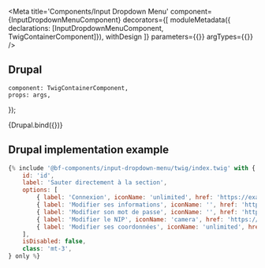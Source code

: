 
<Meta
    title='Components/Input Dropdown Menu'
    component={InputDropdownMenuComponent}
    decorators={[
        moduleMetadata({ declarations: [InputDropdownMenuComponent, TwigContainerComponent]}),
        withDesign
    ]}
    parameters={{}}
    argTypes={{}}
/>

## Drupal

    component: TwigContainerComponent,
    props: args,
});

<Canvas withSource='none'>
    <Story
        name='Drupal'
        args={{
            elementPath: 'components/input-dropdown-menu/_doc/template.drupal',
            id: 'id',
            label: 'Sauter directement à la section',
            options: [
                { label: 'Connexion', iconName: 'unlimited', href: 'https://example.com', class: '' },
                { label: 'Modifier ses informations', iconName: '', href: 'https://example.com', class: '' },
                { label: 'Modifier son mot de passe', iconName: '', href: 'https://example.com', class: '' },
                { label: 'Modifier le NIP', iconName: 'camera', href: 'https://example.com', class: '' },
                { label: 'Modifier ses coordonnées', iconName: 'unlimited', href: 'https://example.com', class: '' },
            ],
            isDisabled: false,
            class: 'm-4',
        }}
    >
        {Drupal.bind({})}
    </Story>
</Canvas>


## Drupal implementation example

```jsx
{% include '@bf-components/input-dropdown-menu/twig/index.twig' with {
    id: 'id',
    label: 'Sauter directement à la section',
    options: [
        { label: 'Connexion', iconName: 'unlimited', href: 'https://example.com', class: '' },
        { label: 'Modifier ses informations', iconName: '', href: 'https://example.com', class: '' },
        { label: 'Modifier son mot de passe', iconName: '', href: 'https://example.com', class: '' },
        { label: 'Modifier le NIP', iconName: 'camera', href: 'https://example.com', class: '' },
        { label: 'Modifier ses coordonnées', iconName: 'unlimited', href: 'https://example.com', class: '' },
    ],
    isDisabled: false,
    class: 'mt-3',
} only %}
```


<Props of={InputDropdownMenuComponent} />
